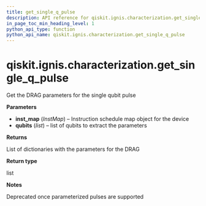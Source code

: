 ```yaml
---
title: get_single_q_pulse
description: API reference for qiskit.ignis.characterization.get_single_q_pulse
in_page_toc_min_heading_level: 1
python_api_type: function
python_api_name: qiskit.ignis.characterization.get_single_q_pulse
---
```


<span id="qiskit-ignis-characterization-get-single-q-pulse" />

# qiskit.ignis.characterization.get\_single\_q\_pulse

<Function id="qiskit.ignis.characterization.get_single_q_pulse" github="https://github.com/qiskit-community/qiskit-ignis/tree/stable/0.5/qiskit/ignis/characterization/calibrations/ibmq_utils.py" signature="get_single_q_pulse(inst_map, qubits)">
  Get the DRAG parameters for the single qubit pulse

  **Parameters**

  *   **inst\_map** (*InstMap*) – Instruction schedule map object for the device
  *   **qubits** (*list*) – list of qubits to extract the parameters

  **Returns**

  List of dictionaries with the parameters for the DRAG

  **Return type**

  list

  **Notes**

  Deprecated once parameterized pulses are supported
</Function>

